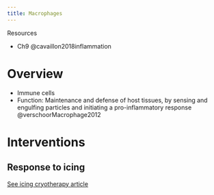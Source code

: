 ```yaml
---
title: Macrophages
---
```


Resources

- Ch9 @cavaillon2018inflammation

# Overview

- Immune cells
- Function: Maintenance and defense of host tissues, by sensing and engulfing particles and initiating a pro-inflammatory response @verschoorMacrophage2012

# Interventions

## Response to icing
[See icing cryotherapy article]({{< var ref-icing-cryotherapy.path >}})